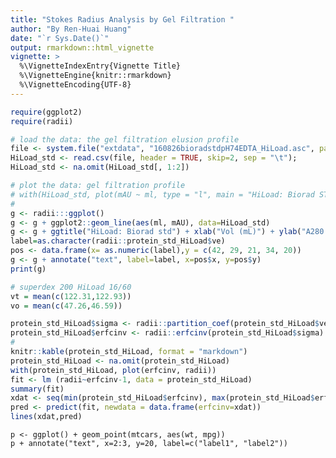 ```yaml
---
title: "Stokes Radius Analysis by Gel Filtration "
author: "By Ren-Huai Huang"
date: "`r Sys.Date()`"
output: rmarkdown::html_vignette
vignette: >
  %\VignetteIndexEntry{Vignette Title}
  %\VignetteEngine{knitr::rmarkdown}
  %\VignetteEncoding{UTF-8}
---
```

```r
require(ggplot2)
require(radii)
```

```r
# load the data: the gel filtration elusion profile
file <- system.file("extdata", "160826bioradstdpH74EDTA_HiLoad.asc", package="radii")
HiLoad_std <- read.csv(file, header = TRUE, skip=2, sep = "\t"); 
HiLoad_std <- na.omit(HiLoad_std[, 1:2])

# plot the data: gel filtration profile
# with(HiLoad_std, plot(mAU ~ ml, type = "l", main = "HiLoad: Biorad STD"))
#
g <- radii:::ggplot() 
g <- g + ggplot2::geom_line(aes(ml, mAU), data=HiLoad_std)
g <- g + ggtitle("HiLoad: Biorad std") + xlab("Vol (mL)") + ylab("A280 (mAU)")
label=as.character(radii::protein_std_HiLoad$ve)
pos <- data.frame(x= as.numeric(label),y = c(42, 29, 21, 34, 20))
g <- g + annotate("text", label=label, x=pos$x, y=pos$y)
print(g)
```

```r
# superdex 200 HiLoad 16/60
vt = mean(c(122.31,122.93))
vo = mean(c(47.26,46.59))

protein_std_HiLoad$sigma <- radii::partition_coef(protein_std_HiLoad$ve, vo=vo, vt=vt)
protein_std_HiLoad$erfcinv <- radii::erfcinv(protein_std_HiLoad$sigma)
# 
knitr::kable(protein_std_HiLoad, format = "markdown")
protein_std_HiLoad <- na.omit(protein_std_HiLoad)
with(protein_std_HiLoad, plot(erfcinv, radii))
fit <- lm (radii~erfcinv-1, data = protein_std_HiLoad)
summary(fit)
xdat <- seq(min(protein_std_HiLoad$erfcinv), max(protein_std_HiLoad$erfcinv),by = 0.01 )
pred <- predict(fit, newdata = data.frame(erfcinv=xdat))
lines(xdat,pred)
```

```{}
p <- ggplot() + geom_point(mtcars, aes(wt, mpg))
p + annotate("text", x=2:3, y=20, label=c("label1", "label2"))
```

